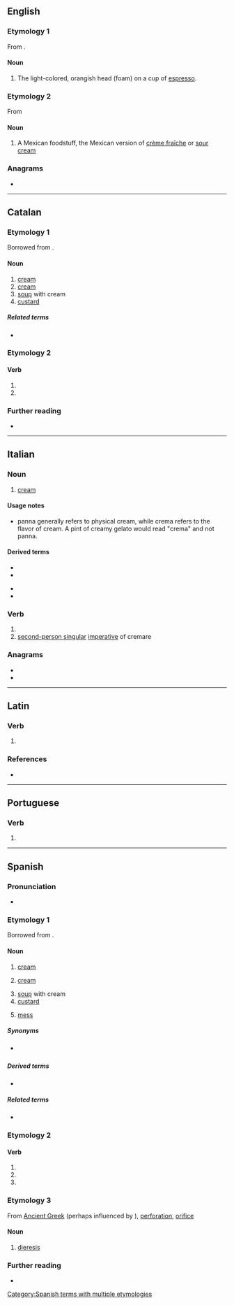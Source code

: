 {{also|Crema|cremá|créma|cremà}}
==English==

===Etymology 1===
From {{etyl|it|en}}.

====Noun====
{{en-noun|?}}

# The light-colored, orangish head (foam) on a cup of [[espresso]].

===Etymology 2===
From {{etyl|es|en}}

====Noun====
{{en-noun|-}}

# A Mexican foodstuff, the Mexican version of [[crème fraîche]] or [[sour cream]]

===Anagrams===
* {{anagrams|en|Carme|McRae|crame|cream|macer|recam}}

----

==Catalan==

===Etymology 1===
Borrowed from {{bor|ca|fr|crème|notext=1}}.

====Noun====
{{ca-noun|f}}

# [[cream]] {{gloss|fat part of milk}}
# [[cream]] {{gloss|skin product}}
# [[soup]] with cream
# [[custard]]

=====Related terms=====
* {{l|ca|crem}}

===Etymology 2===
{{nonlemma}}

====Verb====
{{head|ca|verb form}}

# {{ca-verb form of|p=3|n=sg|t=pres|m=ind|cremar}}
# {{ca-verb form of|p=2|n=sg|m=impr|cremar}}

===Further reading===
* {{R:IEC2}}

----

==Italian==

===Noun===
{{it-noun|f}}

# [[cream]]

====Usage notes====
* panna generally refers to physical cream, while crema refers to the flavor of cream. A pint of creamy gelato would read "crema" and not panna.

====Derived terms====
{{der-top}}
* {{l|it|crema solare}}
* {{l|it|cremino}}
{{der-mid}}
* {{l|it|cremoso}}
* {{l|it|scremare}}
{{der-bottom}}

===Verb===
{{head|it|verb form}}

# {{inflection of|cremare||3|s|pres|lang=it}}
# [[second-person singular]] [[imperative]] of cremare

===Anagrams===
* {{l|it|carme}}
* {{l|it|marce}}

----

==Latin==

===Verb===
{{la-verb-form|cremā}}

# {{inflection of|cremō||2|s|pres|actv|impr|lang=la}}

===References===
* {{R:du Cange}}

----

==Portuguese==

===Verb===
{{pt-verb-form}}

# {{pt-verb-form-of|cremar}}

----

==Spanish==

===Pronunciation===
* {{es-IPA}}

===Etymology 1===
Borrowed from {{bor|es|fr|crème|notext=1}}.

====Noun====
{{es-noun|f}}

# [[cream]] {{gloss|cosmetic product}}
# {{lb|es|Latin America}} [[cream]] {{gloss|dairy product}}
# [[soup]] with cream
# [[custard]]
# {{lb|es|Latin America|colloquial}} [[mess]] {{gloss|disorder}}

=====Synonyms=====
* {{sense|dairy product}} {{l|es|nata}} {{qualifier|Spain}}

=====Derived terms=====
* {{l|es|crema cortada}}

=====Related terms=====
* {{l|es|cremoso}}

===Etymology 2===
{{nonlemma}}

====Verb====
{{head|es|verb form}}

# {{es-verb form of|ending=ar|mood=imperative|sense=affirmative|pers=2|formal=no|number=singular|cremar}}
# {{es-verb form of|ending=ar|mood=indicative|tense=present|pers=2|formal=yes|number=singular|cremar}}
# {{es-verb form of|ending=ar|mood=indicative|tense=present|pers=3|number=singular|cremar}}

===Etymology 3===
From [[Ancient Greek]] {{m|grc|τρῆμα}} (perhaps influenced by {{m|es|crema}}), [[perforation]], [[orifice]]

====Noun====
{{es-noun|f}}

# {{lb|es|rare}} [[dieresis]]

===Further reading===
* {{R:DRAE 2001}}

[[Category:Spanish terms with multiple etymologies]]